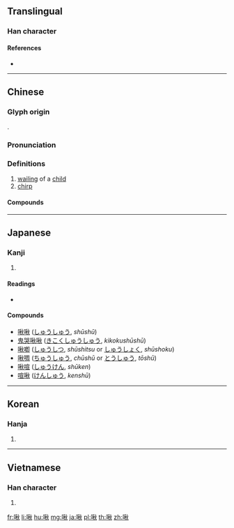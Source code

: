 {{character info/new}}
==Translingual==

===Han character===
{{Han char|rn=30|rad=口|as=09|sn=12|four=69080|canj=RHDF|ids=⿰口秋}}

====References====
* {{Han ref|kx=0197.070|dkj=03892|dj=0418.270|hdz=10656.100|uh=557E|ud=21886|bh=B3EE|bd=46062}}

----

==Chinese==
{{zh-forms}}

===Glyph origin===
{{Han etym}}
{{Han compound|口|秋|ls=psc|c1=s|c2=p}}.

===Pronunciation===
{{zh-pron
|m=jiū
|c=zau1
|mc=y
|oc=y
|cat=a,n
}}

===Definitions===
{{zh-hanzi}}

# [[wailing]] of a [[child]]
# [[chirp]]

====Compounds====
{{zh-der|啾啾唧唧|啁啾|嘲啾|啾疾|唧唧啾啾|啾啾|啾唧|苦啾啾}}

----

==Japanese==

===Kanji===
{{ja-kanji|grade=|rs=口09}}

# {{defn|lang=ja|sort=口09}}

====Readings====
* {{ja-readings|goon=[[しゅ]] (shu)|kanon=[[しゅう]] (shū)|kun=[[なく]] (naku)}}

====Compounds====
{{der-top|Compounds}}
* [[啾啾]] ([[しゅうしゅう]], ''shūshū'')
* [[鬼哭啾啾]] ([[きこくしゅうしゅう]], ''kikokushūshū'')
* [[啾喞]] ([[しゅうしつ]], ''shūshitsu'' or [[しゅうしょく]], ''shūshoku'')
* [[啾啁]] ([[ちゅうしゅう]], ''chūshū'' or [[とうしゅう]], ''tōshū'')
* [[啾喧]] ([[しゅうけん]], ''shūken'')
* [[喧啾]] ([[けんしゅう]], ''kenshū'')
{{der-bottom}}

----

==Korean==

===Hanja===
{{ko-hanja|hangeul=추|rv=chu|mr=ch'u}}

# {{defn|lang=ko|sort=口09}}

----

==Vietnamese==

===Han character===
{{vi-hantu|[[thu]], [[tu]]|rs=口09}}

# {{defn|lang=vi}}

[[fr:啾]]
[[li:啾]]
[[hu:啾]]
[[mg:啾]]
[[ja:啾]]
[[pl:啾]]
[[th:啾]]
[[zh:啾]]